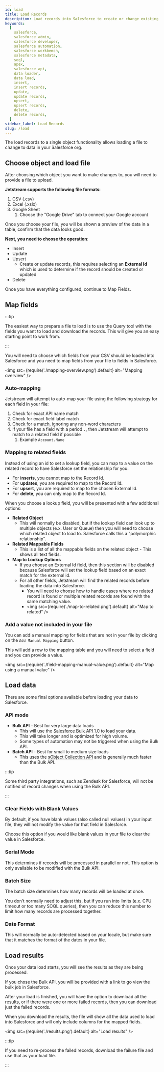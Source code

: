 ```yaml
---
id: load
title: Load Records
description: Load records into Salesforce to create or change existing records using Jetstream's advanced and easy to use data loader.
keywords:
  [
    salesforce,
    salesforce admin,
    salesforce developer,
    salesforce automation,
    salesforce workbench,
    salesforce metadata,
    soql,
    apex,
    salesforce api,
    data loader,
    data load,
    insert,
    insert records,
    update,
    update records,
    upsert,
    upsert records,
    delete,
    delete records,
  ]
sidebar_label: Load Records
slug: /load
---
```


The load records to a single object functionality allows loading a file to change to data in your Salesforce org.

## Choose object and load file

After choosing which object you want to make changes to, you will need to provide a file to upload.

**Jetstream supports the following file formats**:

1. CSV (.csv)
2. Excel (.xslx)
3. Google Sheet
   1. Choose the "Google Drive" tab to connect your Google account

Once you choose your file, you will be shown a preview of the data in a table, confirm that the data looks good.

**Next, you need to choose the operation**:

- Insert
- Update
- Upsert
  - Create or update records, this requires selecting an **External Id** which is used to determine if the record should be created or updated
- Delete

Once you have everything configured, continue to Map Fields.

## Map fields

:::tip

The easiest way to prepare a file to load is to use the Query tool with the fields you want to load and download the records. This will give you an easy starting point to work from.

:::

You will need to choose which fields from your CSV should be loaded into Salesforce and you need to map fields from your file to fields in Salesforce.

<img src={require('./mapping-overview.png').default} alt="Mapping overview" />

### Auto-mapping

Jetstream will attempt to auto-map your file using the following strategy for each field in your file:

1. Check for exact API name match
2. Check for exact field label match
3. Check for a match, ignoring any non-word characters
4. If your file has a field with a period `.`, then Jetstream will attempt to match to a related field if possible
   1. Example `Account.Name`

### Mapping to related fields

Instead of using an id to set a lookup field, you can map to a value on the related record to have Salesforce set the relationship for you.

- For **inserts**, you cannot map to the Record Id.
- For **updates**, you are required to map to the Record Id.
- For **upsert**, you are required to map to the chosen External Id.
- For **delete**, you can only map to the Record Id.

When you choose a lookup field, you will be presented with a few additional options:

- **Related Object**
  - This will normally be disabled, but if the lookup field can look up to multiple objects (e.x. User or Queue) then you will need to choose which related object to load to. Salesforce calls this a "polymorphic relationship".
- **Related Mappable Fields**
  - This is a list of all the mappable fields on the related object - This shows all text fields.
- **Map to Lookup Options**
  - If you choose an External Id field, then this section will be disabled because Salesforce will set the lookup field based on an exact match for the external id.
  - For all other fields, Jetstream will find the related records before loading the data into Salesforce.
    - You will need to choose how to handle cases where no related record is found or multiple related records are found with the same matching value.
    - <img src={require('./map-to-related.png').default} alt="Map to related" />

### Add a value not included in your file

You can add a manual mapping for fields that are not in your file by clicking on the `Add Manual Mapping` button.

This will add a row to the mapping table and you will need to select a field and you can provide a value.

<img src={require('./field-mapping-manual-value.png').default} alt="Map using a manual value" />

## Load data

There are some final options available before loading your data to Salesforce.

### API mode

- **Bulk API** - Best for very large data loads
  - This will use the [Salesforce Bulk API 1.0](https://developer.salesforce.com/docs/atlas.en-us.api_asynch.meta/api_asynch/api_asynch_introduction_how_bulk_api_works.htm) to load your data.
  - This will take longer and is optimized for high volume.
  - Some types of automation may not be triggered when using the Bulk API.
- **Batch API** - Best for small to medium size loads
  - This uses the [sObject Collection API](https://developer.salesforce.com/docs/atlas.en-us.api_rest.meta/api_rest/resources_composite_sobjects_collections.htm) and is generally much faster than the Bulk API.

:::tip

Some third party integrations, such as Zendesk for Salesforce, will not be notified of record changes when using the Bulk API.

:::

### Clear Fields with Blank Values

By default, if you have blank values (also called null values) in your input file, they will not modify the value for that field in Salesforce.

Choose this option if you would like blank values in your file to clear the value in Salesforce.

### Serial Mode

This determines if records will be processed in parallel or not. This option is only available to be modified with the Bulk API.

### Batch Size

The batch size determines how many records will be loaded at once.

You don't normally need to adjust this, but if you run into limits (e.x. CPU timeout or too many SOQL queries), then you can reduce this number to limit how many records are processed together.

### Date Format

This will normally be auto-detected based on your locale, but make sure that it matches the format of the dates in your file.

## Load results

Once your data load starts, you will see the results as they are being processed.

If you chose the Bulk API, you will be provided with a link to go view the bulk job in Salesforce.

After your load is finished, you will have the option to download all the results, or if there were one or more failed records, then you can download just the failed records.

When you download the results, the file will show all the data used to load into Salesforce and will only include columns for the mapped fields.

<img src={require('./results.png').default} alt="Load results" />

:::tip

If you need to re-process the failed records, download the failure file and use that as your load file.

:::
